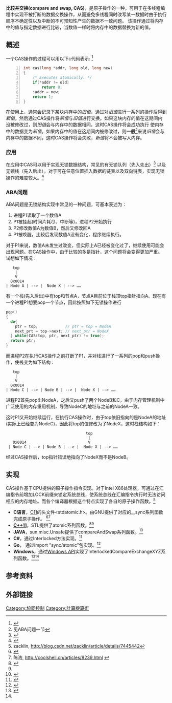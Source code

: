 '''比较并交换(compare and swap, CAS)'''，是原子操作的一种，可用于在多线程编程中实现不被打断的数据交换操作，从而避免多线程同时改写某一数据时由于执行顺序不确定性以及中断的不可预知性产生的数据不一致问题。
该操作通过将内存中的值与指定数据进行比较，当数值一样时将内存中的数据替换为新的值。

== 概述 ==
一个CAS操作的过程可以用以下c代码表示: <ref>{{cite conference |last1=Mullender |first1=Sape |first2=Russ |last2=Cox |title=Semaphores in Plan 9 |conference=3rd International Workshop on [[Plan_9_from_Bell_Labs|Plan 9]] |year=2008 |url=http://doc.cat-v.org/plan_9/IWP9/2008/iwp9_proceedings08.pdf#page=63 |language=en |access-date=2015-08-04 |archive-date=2016-10-17 |archive-url=https://web.archive.org/web/20161017051315/http://doc.cat-v.org/plan_9/IWP9/2008/iwp9_proceedings08.pdf#page=63 |dead-url=no }}</ref>
<syntaxhighlight lang="c" line="1">
int cas(long *addr, long old, long new)
{
    /* Executes atomically. */
    if(*addr != old)
        return 0;
    *addr = new;
    return 1;
}
</syntaxhighlight>
在使用上，通常会记录下某块内存中的''旧值''，通过对''旧值''进行一系列的操作后得到''新值''，然后通过CAS操作将''新值''与''旧值''进行交换。如果这块内存的值在这期间内没被修改过，则''旧值''会与内存中的数据相同，这时CAS操作将会成功执行 使内存中的数据变为''新值''。如果内存中的值在这期间内被修改过，则'''一般'''<ref>见ABA问题一节</ref>来说''旧值''会与内存中的数据不同，这时CAS操作将会失败，''新值''将不会被写入内存。

=== 应用 ===
在应用中CAS可以用于实现无锁数据结构，常见的有无锁队列（先入先出）<ref>{{cite journal en
|author = Edya Ladan-Mozes · Nir Shavit
|date = 30 November 2007
|title = An optimistic approach to lock-free FIFO queues
|doi = 10.1007/s00446-007-0050-0
|url = http://people.csail.mit.edu/edya/publications/OptimisticFIFOQueue-journal.pdf
|language = en
|format = PDF
|access-date = 2015-08-04
|archive-date = 2016-03-13
|archive-url = https://web.archive.org/web/20160313144954/http://people.csail.mit.edu/edya/publications/OptimisticFIFOQueue-journal.pdf
|dead-url = no
}}</ref>
以及无锁栈（先入后出）。对于可在任意位置插入数据的链表以及双向链表，实现无锁操作的难度较大。<ref>{{Cite web |url = http://www.codeproject.com/Articles/723555/A-Lock-Free-Doubly-Linked-List |title = A Lock Free Doubly Linked List |author = SarmadAsghar |date = 12 Feb 2014 |language = en |accessdate = 2015-08-04 |archive-date = 2015-07-18 |archive-url = https://web.archive.org/web/20150718133505/http://www.codeproject.com/Articles/723555/A-Lock-Free-Doubly-Linked-List |dead-url = no }}</ref>

=== ABA问题 ===
ABA问题是无锁结构实现中常见的一种问题，可基本表述为：
# 进程P1读取了一个数值A
# P1被挂起(时间片耗尽、中断等)，进程P2开始执行
# P2修改数值A为数值B，然后又修改回A
# P1被唤醒，比较后发现数值A没有变化，程序继续执行。
对于P1来说，数值A未发生过改变，但实际上A已经被变化过了，继续使用可能会出现问题。在CAS操作中，由于比较的多是指针，这个问题将会变得更加严重。试想如下情况：
    top
     |
     V   
   0x0014
 | Node A | --> |  Node X | --> ……
有一个栈(先入后出)中有top和节点A，节点A目前位于栈顶top指针指向A。现在有一个进程P1想要pop一个节点，因此按照如下无锁操作进行
<syntaxhighlight lang="c">
pop()
{
  do{
    ptr = top;            // ptr = top = NodeA
    next_prt = top->next; // next_ptr = NodeX
  } while(CAS(top, ptr, next_ptr) != true);
  return ptr;   
}
</syntaxhighlight>
而进程P2在执行CAS操作之前打断了P1，并对栈进行了一系列的pop和push操作，使栈变为如下结构：
    top
     |
     V  
   0x0014
 | Node C | --> | Node B | --> |  Node X | --> ……
进程P2首先pop出NodeA，之后又push了两个NodeB和C，由于内存管理机制中广泛使用的内存重用机制，导致NodeC的地址与之前的NodeA一致。

这时P1又开始继续运行，在执行CAS操作时，由于top依旧指向的是NodeA的地址(实际上已经变为NodeC)，因此将top的值修改为了NodeX，这时栈结构如下：
                                    top
                                     |
    0x0014                           V
  | Node C | --> | Node B | --> |  Node X | --> ……
经过CAS操作后，top指针错误地指向了NodeX而不是NodeB。

== 实现 ==
CAS操作基于CPU提供的原子操作指令实现。对于Intel X86处理器，可通过在汇编指令前增加LOCK前缀来锁定系统总线，使系统总线在汇编指令执行时无法访问相应的内存地址。而各个编译器根据这个特点实现了各自的原子操作函数。<ref>zacklin, http://blog.csdn.net/zacklin/article/details/7445442</ref>

* '''C语言'''，[[C11|C11]]的头文件<stdatomic.h>。由GNU提供了对应的__sync系列函数完成原子操作。 <ref>{{Cite web |url=https://gcc.gnu.org/onlinedocs/gcc-4.1.1/gcc/Atomic-Builtins.html |title=存档副本 |accessdate=2015-08-05 |archive-date=2015-08-11 |archive-url=https://web.archive.org/web/20150811061806/http://gcc.gnu.org/onlinedocs/gcc-4.1.1/gcc/Atomic-Builtins.html |dead-url=no }}</ref><ref name="ch">陈浩, http://coolshell.cn/articles/8239.html {{Wayback|url=http://coolshell.cn/articles/8239.html |date=20150905123603 }}</ref>
* '''[[C++11|C++11]]'''，STL提供了atomic系列函数。<ref>{{Cite web |url=http://en.cppreference.com/w/cpp/atomic |title=存档副本 |accessdate=2015-08-05 |archive-date=2015-08-13 |archive-url=https://web.archive.org/web/20150813124731/http://en.cppreference.com/w/cpp/atomic |dead-url=no }}</ref><ref name="ch" />
* '''JAVA'''，sun.misc.Unsafe提供了compareAndSwap系列函数。<ref>{{Cite web |url=http://www.docjar.com/docs/api/sun/misc/Unsafe.html |title=存档副本 |accessdate=2015-08-05 |archive-date=2015-07-22 |archive-url=https://web.archive.org/web/20150722055613/http://www.docjar.com/docs/api/sun/misc/Unsafe.html |dead-url=no }}</ref>
* '''C#'''，通过Interlocked方法实现。<ref>{{Cite web |url=https://msdn.microsoft.com/en-us/library/System.Threading.Interlocked_methods(v=vs.110).aspx |title=存档副本 |accessdate=2015-08-05 |archive-date=2015-01-10 |archive-url=https://web.archive.org/web/20150110150120/http://msdn.microsoft.com/en-us/library/system.threading.interlocked_methods(v=vs.110).aspx |dead-url=no }}</ref>
* '''Go'''， 通过import "sync/atomic"包实现。<ref>{{Cite web |url=https://golang.org/pkg/sync/atomic/ |title=存档副本 |accessdate=2015-08-05 |archive-date=2015-08-08 |archive-url=https://web.archive.org/web/20150808212421/http://golang.org/pkg/sync/atomic/ |dead-url=no }}</ref>
* '''Windows'''，通过[[Windows_API|Windows API]]实现了InterlockedCompareExchangeXYZ系列函数。<ref>{{Cite web |url=https://msdn.microsoft.com/en-us/library/windows/desktop/ms684122(v=vs.85).aspx |title=存档副本 |accessdate=2017-03-02 |archive-date=2017-03-02 |archive-url=https://web.archive.org/web/20170302113927/https://msdn.microsoft.com/en-us/library/windows/desktop/ms684122(v=vs.85).aspx |dead-url=no }}</ref><ref name="ch" />

== 参考资料 ==
{{Reflist}}

== 外部链接 ==

[[Category:協同控制|Category:協同控制]]
[[Category:計算機算術|Category:計算機算術]]